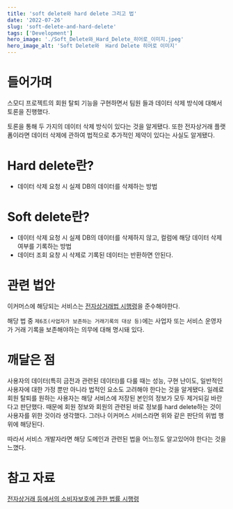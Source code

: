 ```yaml
---
title: 'soft delete와 hard delete 그리고 법'
date: '2022-07-26'
slug: 'soft-delete-and-hard-delete'
tags: ['Development']
hero_image: './Soft_Delete와_Hard_Delete_히어로_이미지.jpeg'
hero_image_alt: 'Soft Delete와  Hard Delete 히어로 이미지'
---
```

# 들어가며

스모디 프로젝트의 회원 탈퇴 기능을 구현하면서 팀원 들과 데이터 삭제 방식에 대해서 토론을 진행했다.

토론을 통해 두 가지의 데이터 삭제 방식이 있다는 것을 알게됐다. 또한 전자상거래 플랫폼이라면 데이터 삭제에 관하여 법적으로 추가적인 제약이 있다는 사실도 알게됐다.

# Hard delete란?

- 데이터 삭제 요청 시 실제 DB의 데이터를 삭제하는 방법

# Soft delete란?

- 데이터 삭제 요청 시 실제 DB의 데이터를 삭제하지 않고, 컬럼에 해당 데이터 삭제 여부를 기록하는 방법
- 데이터 조회 요창 시 삭제로 기록된 데이터는 반환하면 안된다.

# 관련 법안

이커머스에 해당되는 서비스는 [전자상거래법 시행령](https://www.law.go.kr/%EB%B2%95%EB%A0%B9/%EC%A0%84%EC%9E%90%EC%83%81%EA%B1%B0%EB%9E%98%20%EB%93%B1%EC%97%90%EC%84%9C%EC%9D%98%20%EC%86%8C%EB%B9%84%EC%9E%90%EB%B3%B4%ED%98%B8%EC%97%90%20%EA%B4%80%ED%95%9C%20%EB%B2%95%EB%A5%A0%20%EC%8B%9C%ED%96%89%EB%A0%B9)을 준수해야한다.

해당 법 중 `제6조(사업자가 보존하는 거래기록의 대상 등)`에는 사업자 또는 서비스 운영자가 거래 기록을 보존해야하는 의무에 대해 명시돼 있다.

# 깨달은 점

사용자의 데이터(특히 금전과 관련된 데이터)를 다룰 때는 성능, 구현 난이도, 일반적인 사용자에 대한 가정 뿐만 아니라 법적인 요소도 고려해야 한다는 것을 알게됐다. 일례로 회원 탈퇴를 원하는 사용자는 해당 서비스에 저장된 본인의 정보가 모두 제거되길 바란다고 판단했다. 때문에 회원 정보와 회원의 관련된 바로 정보를 hard delete하는 것이 사용자를 위한 것이라 생각했다. 그러나 이커머스 서비스라면 위와 같은 판단의 위법 행위에 해당된다.

따라서 서비스 개발자라면 해당 도메인과 관련된 법을 어느정도 알고있어야 한다는 것을 느꼈다.

# 참고 자료

[전자상거래 등에서의 소비자보호에 관한 법률 시행령](https://www.law.go.kr/%EB%B2%95%EB%A0%B9/%EC%A0%84%EC%9E%90%EC%83%81%EA%B1%B0%EB%9E%98%20%EB%93%B1%EC%97%90%EC%84%9C%EC%9D%98%20%EC%86%8C%EB%B9%84%EC%9E%90%EB%B3%B4%ED%98%B8%EC%97%90%20%EA%B4%80%ED%95%9C%20%EB%B2%95%EB%A5%A0%20%EC%8B%9C%ED%96%89%EB%A0%B9)
